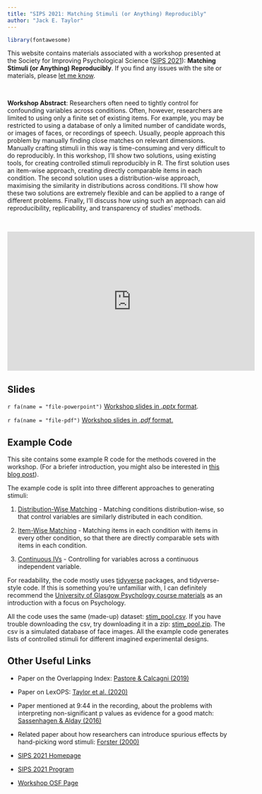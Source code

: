 ```yaml
---
title: "SIPS 2021: Matching Stimuli (or Anything) Reproducibly"
author: "Jack E. Taylor"
---
```


```r
library(fontawesome)
```

This website contains materials associated with a workshop presented at the Society for Improving Psychological Science ([SIPS 2021](https://www.improvingpsych.org/SIPS2021/)): **Matching Stimuli (or Anything) Reproducibly**. If you find any issues with the site or materials, please [let me know](https://github.com/JackEdTaylor/SIPS2021/issues/new).

<br>

**Workshop Abstract**: Researchers often need to tightly control for confounding variables across conditions. Often, however, researchers are limited to using only a finite set of existing items. For example, you may be restricted to using a database of only a limited number of candidate words, or images of faces, or recordings of speech. Usually, people approach this problem by manually finding close matches on relevant dimensions. Manually crafting stimuli in this way is time-consuming and very difficult to do reproducibly. In this workshop, I'll show two solutions, using existing tools, for creating controlled stimuli reproducibly in R. The first solution uses an item-wise approach, creating directly comparable items in each condition. The second solution uses a distribution-wise approach, maximising the similarity in distributions across conditions. I’ll show how these two solutions are extremely flexible and can be applied to a range of different problems. Finally, I’ll discuss how using such an approach can aid reproducibility, replicability, and transparency of studies’ methods.

<br>

<iframe width="560" height="315" src="https://www.youtube.com/embed/9ekGw_OwQqA" title="Session Recording" frameborder="0" allow="accelerometer; autoplay; clipboard-write; encrypted-media; gyroscope; picture-in-picture" allowfullscreen></iframe>

## Slides

`r fa(name = "file-powerpoint")` [Workshop slides in *.pptx* format](slides/designing_stimuli.pptx).

`r fa(name = "file-pdf")` [Workshop slides in *.pdf* format.](slides/designing_stimuli.pdf)

## Example Code

This site contains some example R code for the methods covered in the workshop. (For a briefer introduction, you might also be interested in [this blog post](https://jackedtaylor.github.io/2020/07/06/item-wise-and-distribution-wise-matching/)).

The example code is split into three different approaches to generating stimuli:

1. [Distribution-Wise Matching](distribution-wise.html) - Matching conditions distribution-wise, so that control variables are similarly distributed in each condition.

2. [Item-Wise Matching](item-wise.html) - Matching items in each condition with items in every other condition, so that there are directly comparable sets with items in each condition.

3. [Continuous IVs](continuous_ivs.html) - Controlling for variables across a continuous independent variable.

For readability, the code mostly uses [tidyverse](https://www.tidyverse.org/) packages, and tidyverse-style code. If this is something you're unfamiliar with, I can definitely recommend the [University of Glasgow Psychology course materials](https://psyteachr.github.io/ug1-practical/) as an introduction with a focus on Psychology.

All the code uses the same (made-up) dataset: [stim_pool.csv](dat/stim_pool.csv). If you have trouble downloading the csv, try downloading it in a zip: [stim_pool.zip](dat/stim_pool.zip). The csv is a simulated database of face images. All the example code generates lists of controlled stimuli for different imagined experimental designs.

## Other Useful Links

* Paper on the Overlapping Index: [Pastore & Calcagni (2019)](http://doi.org/10.3389/fpsyg.2019.01089)

* Paper on LexOPS: [Taylor et al. (2020)](https://doi.org/10.3758/s13428-020-01389-1)

* Paper mentioned at 9:44 in the recording, about the problems with interpreting non-significant p values as evidence for a good match: [Sassenhagen & Alday (2016)](https://doi.org/10.1016/j.bandl.2016.08.001)

* Related paper about how researchers can introduce spurious effects by hand-picking word stimuli: [Forster (2000)](https://doi.org/10.3758/bf03211812)

* [SIPS 2021 Homepage](https://www.improvingpsych.org/SIPS2021/)

* [SIPS 2021 Program](https://docs.google.com/document/d/e/2PACX-1vSGIkhtdNoTURaeCkpCWrVS64md_U2cCXNape5nAa1cZOuz1vKGg66wblntTSiH6JtuS6FXDiu9PFm0/pub)

* [Workshop OSF Page](https://osf.io/n6k3a/)
